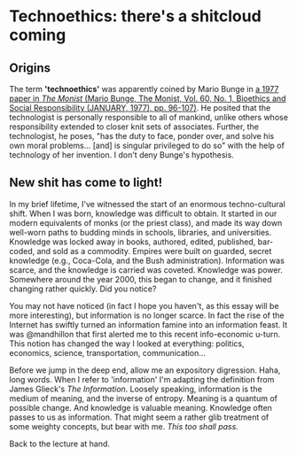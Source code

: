 # Technoethics: there's a shitcloud coming

## Origins
The term **'technoethics'** was apparently coined by Mario Bunge in [a 1977 paper in *The Monist* (Mario Bunge, The Monist, Vol. 60, No. 1, Bioethics and Social Responsibility (JANUARY, 1977), pp. 96-107)](http://www.jstor.org/stable/27902461). He posited that the technologist is personally responsible to all of mankind, unlike others whose responsibility extended to closer knit sets of associates. Further, the technologist, he poses, "has the duty to face, ponder over, and solve his own moral problems... [and] is singular privileged to do so" with the help of technology of her invention. I don't deny Bunge's hypothesis.

## New shit has come to light!
In my brief lifetime, I've witnessed the start of an enormous techno-cultural shift. When I was born, knowledge was difficult to obtain. It started in our modern equivalents of monks (or the priest class), and made its way down well-worn paths to budding minds in schools, libraries, and universities. Knowledge was locked away in books, authored, edited, published, bar-coded, and sold as a commodity. Empires were built on guarded, secret knowledge (e.g., Coca-Cola, and the Bush administration). Information was scarce, and the knowledge is carried was coveted. Knowledge was power. Somewhere around the year 2000, this began to change, and it finished changing rather quickly. Did you notice?

You may not have noticed (in fact I hope you haven't, as this essay will be more interesting), but information is no longer scarce. In fact the rise of the Internet has swiftly turned an information famine into an information feast. It was @mandhillon that first alerted me to this recent info-economic u-turn. This notion has changed the way I looked at everything: politics, economics, science, transportation, communication...

Before we jump in the deep end, allow me an expository digression. Haha, long words. When I refer to 'information' I'm adapting the definition from James Glieck's _The Information_. Loosely speaking, information is the medium of meaning, and the inverse of entropy. Meaning is a quantum of possible change. And knowledge is valuable meaning. Knowledge often passes to us as information. That might seem a rather glib treatment of some weighty concepts, but bear with me. *This too shall pass.*

Back to the lecture at hand.